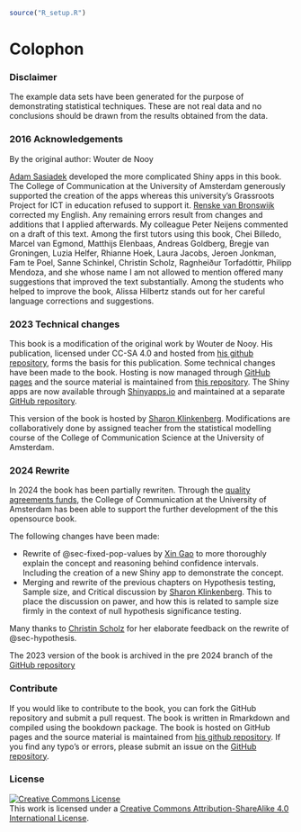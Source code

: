 ```r
source("R_setup.R")
```

# Colophon {-}

### Disclaimer {-}

The example data sets have been generated for the purpose of demonstrating statistical techniques. These are not real data and no conclusions should be drawn from the results obtained from the data.

### 2016 Acknowledgements {-}

By the original author: Wouter de Nooy

[Adam Sasiadek](https://www.linkedin.com/in/adam-sasiadek/) developed the more complicated Shiny apps in this book. The College of Communication at the University of Amsterdam generously supported the creation of the apps whereas this university's Grassroots Project for ICT in education refused to support it. [Renske van Bronswijk](https://www.linkedin.com/in/rvanbronswijk/) corrected my English. Any remaining errors result from changes and additions that I applied afterwards. My colleague Peter Neijens commented on a draft of this text. Among the first tutors using this book, Chei Billedo, Marcel van Egmond, Matthijs Elenbaas, Andreas Goldberg, Bregje van Groningen, Luzia Helfer, Rhianne Hoek, Laura Jacobs, Jeroen Jonkman, Fam te Poel, Sanne Schinkel, Christin Scholz, Ragnheiður Torfadóttir, Philipp Mendoza, and she whose name I am not allowed to mention offered many suggestions that improved the text substantially. Among the students who helped to improve the book, Alissa Hilbertz stands out for her careful language corrections and suggestions.

### 2023 Technical changes {-}

This book is a modification of the original work by Wouter de Nooy. His publication, licensed under CC-SA 4.0 and hosted from [his github repository](https://github.com/WdeNooy/Statistical-Inference), forms the basis for this publication. Some technical changes have been made to the book. Hosting is now managed through [GitHub pages](https://pages.github.com) and the source material is maintained from [this repository](https://github.com/ShKlinkenberg/Statistical-Inference). The Shiny apps are now available through [Shinyapps.io](https://www.shinyapps.io) and maintained at a separate [GitHub repository](https://github.com/ShKlinkenberg/statistics-shiny-apps).

This version of the book is hosted by [Sharon Klinkenberg](https://www.linkedin.com/in/sharonklinkenberg/). Modifications are collaboratively done by assigned teacher from the statistical modelling course of the College of Communication Science at the University of Amsterdam.

### 2024 Rewrite {-}

In 2024 the book has been partially rewriten. Through the [quality agreements funds](https://www.rijksoverheid.nl/onderwerpen/hoger-onderwijs/kwaliteitsafspraken-hoger-onderwijs), the College of Communication at the University of Amsterdam has been able to support the further development of the this opensource book. 

The following changes have been made:

* Rewrite of @sec-fixed-pop-values by [Xin Gao](https://www.uva.nl/en/profile/g/a/x.gao2/x.gao.html) to more thoroughly explain the concept and reasoning behind confidence intervals. Including the creation of a new Shiny app to demonstrate the concept.
* Merging and rewrite of the previous chapters on Hypothesis testing, Sample size, and Critical discussion by [Sharon Klinkenberg](https://www.linkedin.com/in/sharonklinkenberg/). This to place the discussion on pawer, and how this is related to sample size firmly in the context of null hypothesis significance testing.

Many thanks to [Christin Scholz](https://www.linkedin.com/in/christin-scholz-7a07264b/) for her elaborate feedback on the rewrite of @sec-hypothesis.

The 2023 version of the book is archived in the pre 2024 branch of the [GitHub repository](https://github.com/ShKlinkenberg/Statistical-Inference/tree/pre_2024-07_archive)

### Contribute {-}

If you would like to contribute to the book, you can fork the GitHub repository and submit a pull request. The book is written in Rmarkdown and compiled using the bookdown package. The book is hosted on GitHub pages and the source material is maintained from [his github repository](https://github.com/WdeNooy/Statistical-Inference). If you find any typo's or errors, please submit an issue on the [GitHub repository](https://github.com/ShKlinkenberg/Statistical-Inference/issues).

### License {-}

<a rel="license" href="http://creativecommons.org/licenses/by-sa/4.0/"><img alt="Creative Commons License" style="border-width:0" src="https://i.creativecommons.org/l/by-sa/4.0/88x31.png" /></a><br />This work is licensed under a <a rel="license" href="http://creativecommons.org/licenses/by-sa/4.0/">Creative Commons Attribution-ShareAlike 4.0 International License</a>.

